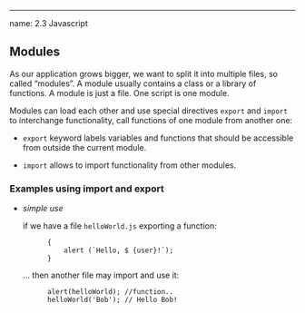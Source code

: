 ---
name: 2.3 Javascript






## Modules 

As our application grows bigger, we want to split it into multiple files, so called “modules”. A module usually contains a class or a library of functions.
A module is just a file. One script is one module. 

Modules can load each other and use special directives ```export``` and ```import``` to interchange functionality, call functions of one module from another one:

*  ```export``` keyword labels variables and functions that should be accessible from outside the current module.


*  ```import``` allows to import functionality from other modules.



### Examples using import and export 

* *simple use*

    if we have a file ```helloWorld.js``` exporting a function: 

            {
                alert (`Hello, $ {user}!`);
            }

    ... then another file may import and use it:

            alert(helloWorld); //function..
            helloWorld('Bob'); // Hello Bob!